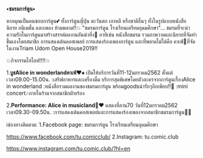 
**•ชมรมการ์ตูน•**

หากคุณเป็นคนชอบการ์ตูน💕 ทั้งการ์ตูนญี่ปุ่น ตะวันตก เกาหลี หรือชาติอื่นๆ
ทั้งในรูปแบบหนังสือ นิยาย อนิเมชั่น และเพลง ห้ามพลาด!!💥 "ชมรมการ์ตูน
โรงเรียนเตรียมอุดมศึกษา"...
ชมรมที่จะนำความรักในการ์ตูนมาสร้างสรรค์ผลงานอันน่าทึ่ง💫 อาทิเช่น
หนังสือชมรม รวมภาพวาดและนิยายที่จัดทำขึ้นเองโดยสมาชิก
การแสดงเต้นคอสเพลย์ การแสดงร้องเพลงการ์ตูน และที่พลาดไม่ได้คือ
คาเฟ่🍹ที่จัดในงานTriam Udom Open House2019!!

💥กิจกรรมไฮไลท์!!!!💥

1.**บูธAlice in wonderlandคาเฟ่**♥️♠️
เปิดให้บริการวันที่11-12มกราคม2562 ตั้งแต่เวลา09.00-15.00น.
:เสริฟอาหารและเครื่องดื่ม บริการสุดพิเศษโดยตัวละครจากการ์ตูนเรื่องAlice in wonderland
:หนังสือรวมผลงานของชมรมการ์ตูน พร้อมgoodsน่ารักๆอีกเพียบ!!🌈
:mini concert🎶ภายในร้านจากสมาชิกฝ่ายร้อง

2.**Performance: Alice in musicland**🎼♥️
แสดงที่ลาน70 วันที่12มกราคม2562 เวลา09.30-09.50น.
:การแสดงเต้นคอสเพลย์และการแสดงร้องเพลงจากสมาชิกชมรมการ์ตูน💃🎤

ℹช่องทางติดตาม:
1.Facebook page: ชมรมการ์ตูน โรงเรียนเตรียมอุดมศึกษา

<https://www.facebook.com/tu.comicclub/>
2.Instagram: tu.comic.club

<https://www.instagram.com/tu.comic.club/?hl=en>

